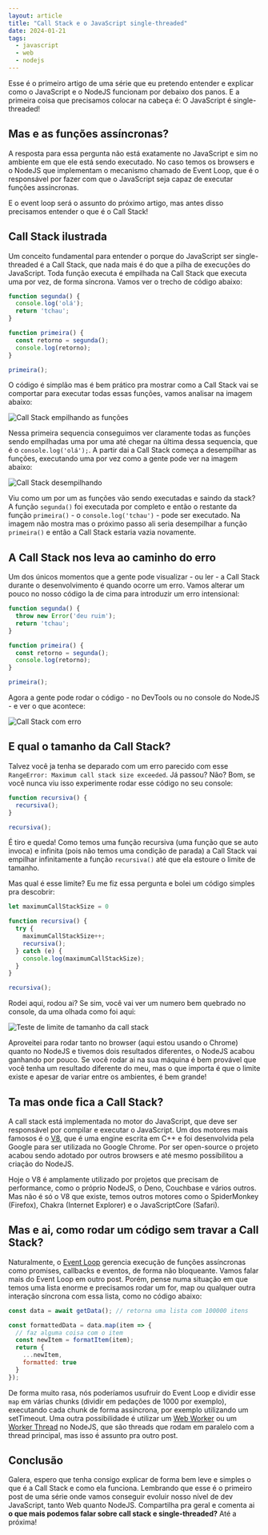 ```yaml
---
layout: article
title: "Call Stack e o JavaScript single-threaded"
date: 2024-01-21
tags:
  - javascript
  - web
  - nodejs
---
```


Esse é o primeiro artigo de uma série que eu pretendo entender e explicar como o JavaScript e o NodeJS funcionam por debaixo dos panos. E a primeira coisa que precisamos colocar na cabeça é: O JavaScript é single-threaded!

## Mas e as funções assíncronas?

A resposta para essa pergunta não está exatamente no JavaScript e sim no ambiente em que ele está sendo executado. No caso temos os browsers e o NodeJS que implementam o mecanismo chamado de Event Loop, que é o responsável por fazer com que o JavaScript seja capaz de executar funções assíncronas.

E o event loop será o assunto do próximo artigo, mas antes disso precisamos entender o que é o Call Stack!

## Call Stack ilustrada

Um conceito fundamental para entender o porque do JavaScript ser single-threaded é a Call Stack, que nada mais é do que a pilha de execuções do JavaScript. Toda função executa é empilhada na Call Stack que executa uma por vez, de forma síncrona. Vamos ver o trecho de código abaixo:

```js
function segunda() {
  console.log('olá');
  return 'tchau';
}

function primeira() {
  const retorno = segunda();
  console.log(retorno);
}

primeira();
```

O código é simplão mas é bem prático pra mostrar como a Call Stack vai se comportar para executar todas essas funções, vamos analisar na imagem abaixo:

![Call Stack empilhando as funções](/uploads/call-stack-illustrated-1.png)

Nessa primeira sequencia conseguimos ver claramente todas as funções sendo empilhadas uma por uma até chegar na última dessa sequencia, que é o `console.log('olá');`. A partir dai a Call Stack começa a desempilhar as funções, executando uma por vez como a gente pode ver na imagem abaixo:

![Call Stack desempilhando](/uploads/call-stack-illustrated-2.png)

Viu como um por um as funções vão sendo executadas e saindo da stack? A função `segunda()` foi executada por completo e então o restante da função `primeira()` - o `console.log('tchau')` - pode ser executado. Na imagem não mostra mas o próximo passo ali seria desempilhar a função `primeira()` e então a Call Stack estaria vazia novamente.

## A Call Stack nos leva ao caminho do erro

Um dos únicos momentos que a gente pode visualizar - ou ler - a Call Stack durante o desenvolvimento é quando ocorre um erro. Vamos alterar um pouco no nosso código la de cima para introduzir um erro intensional:

```js
function segunda() {
  throw new Error('deu ruim');
  return 'tchau';
}

function primeira() {
  const retorno = segunda();
  console.log(retorno);
}

primeira();
```

Agora a gente pode rodar o código - no DevTools ou no console do NodeJS - e ver o que acontece:

![Call Stack com erro](/uploads/call-stack-when-code-throw.png)

## E qual o tamanho da Call Stack?

Talvez você ja tenha se deparado com um erro parecido com esse `RangeError: Maximum call stack size exceeded`. Já passou? Não? Bom, se você nunca viu isso experimente rodar esse código no seu console:

```js
function recursiva() {
  recursiva();
}

recursiva();
```

É tiro e queda! Como temos uma função recursiva (uma função que se auto invoca) e infinita (pois não temos uma condição de parada) a Call Stack vai empilhar infinitamente a função `recursiva()` até que ela estoure o limite de tamanho. 

Mas qual é esse limite? Eu me fiz essa pergunta e bolei um código simples pra descobrir:

```js
let maximumCallStackSize = 0

function recursiva() {
  try {
    maximumCallStackSize++;
    recursiva();
  } catch (e) {
    console.log(maximumCallStackSize);
  }
}

recursiva();
```

Rodei aqui, rodou ai? Se sim, você vai ver um numero bem quebrado no console, da uma olhada como foi aqui:

![Teste de limite de tamanho da call stack](/uploads/call-stack-size.png)

Aproveitei para rodar tanto no browser (aqui estou usando o Chrome) quanto no NodeJS e tivemos dois resultados diferentes, o NodeJS acabou ganhando por pouco. Se você rodar ai na sua máquina é bem provável que você tenha um resultado diferente do meu, mas o que importa é que o limite existe e apesar de variar entre os ambientes, é bem grande!

## Ta mas onde fica a Call Stack?

A call stack está implementada no motor do JavaScript, que deve ser responsável por compilar e executar o JavaScript. Um dos motores mais famosos é o [V8](https://v8.dev/), que é uma engine escrita em C++ e foi desenvolvida pela Google para ser utilizada no Google Chrome. Por ser open-source o projeto acabou sendo adotado por outros browsers e até mesmo possibilitou a criação do NodeJS.

Hoje o V8 é amplamente utilizado por projetos que precisam de performance, como o próprio NodeJS, o Deno, Couchbase e vários outros. Mas não é só o V8 que existe, temos outros motores como o SpiderMonkey (Firefox), Chakra (Internet Explorer) e o JavaScriptCore (Safari).

## Mas e ai, como rodar um código sem travar a Call Stack?

Naturalmente, o [Event Loop](https://nodejs.org/en/guides/event-loop-timers-and-nexttick) gerencia execução de funções assíncronas como promises, callbacks e eventos, de forma não bloqueante. Vamos falar mais do Event Loop em outro post. Porém, pense numa situação em que temos uma lista enorme e precisamos rodar um for, map ou qualquer outra interação síncrona com essa lista, como no código abaixo:

```js
const data = await getData(); // retorna uma lista com 100000 itens

const formattedData = data.map(item => {
  // faz alguma coisa com o item
  const newItem = formatItem(item);
  return {
    ...newItem,
    formatted: true
  }
});
```

De forma muito rasa, nós poderíamos usufruir do Event Loop e dividir esse `map` em várias chunks (dividir em pedações de 1000 por exemplo), executando cada chunk de forma assíncrona, por exemplo utilizando um setTimeout. Uma outra possibilidade é utilizar um [Web Worker](https://developer.mozilla.org/en-US/docs/Web/API/Web_Workers_API/Using_web_workers) ou um [Worker Thread](https://nodejs.org/api/worker_threads.html#worker_threads_worker_threads) no NodeJS, que são threads que rodam em paralelo com a thread principal, mas isso é assunto pra outro post.

## Conclusão

Galera, espero que tenha consigo explicar de forma bem leve e simples o que é a Call Stack e como ela funciona. Lembrando que esse é o primeiro post de uma série onde vamos conseguir evoluir nosso nível de dev JavaScript, tanto Web quanto NodeJS. Compartilha pra geral e comenta ai **o que mais podemos falar sobre call stack e single-threaded?** Até a próxima!